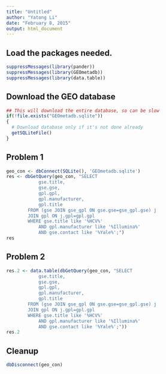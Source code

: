 ```yaml
---
title: "Untitled"
author: "Yatong Li"
date: "February 8, 2015"
output: html_document
---
```


## Load the packages needed.

```r
suppressMessages(library(pander))
suppressMessages(library(GEOmetadb))
suppressMessages(library(data.table))
```

## Download the GEO database

```r
## This will download the entire database, so can be slow
if(!file.exists("GEOmetadb.sqlite"))
{
  # Download database only if it's not done already
  getSQLiteFile()
}
```

## Problem 1

```r
geo_con <- dbConnect(SQLite(), 'GEOmetadb.sqlite')
res <- dbGetQuery(geo_con, "SELECT 
            gse.title, 
            gse.gse, 
            gpl.gpl, 
            gpl.manufacturer, 
            gpl.title 
        FROM (gse JOIN gse_gpl ON gse.gse=gse_gpl.gse) j 
        JOIN gpl ON j.gpl=gpl.gpl 
        WHERE gse.title like '%HCV%'
            AND gpl.manufacturer like '%Illumina%' 
            AND gse.contact like '%Yale%';")
res
```

## Problem 2

```r
res.2 <- data.table(dbGetQuery(geo_con, "SELECT 
            gse.title, 
            gse.gse, 
            gpl.gpl, 
            gpl.manufacturer, 
            gpl.title 
        FROM (gse JOIN gse_gpl ON gse.gse=gse_gpl.gse) j 
        JOIN gpl ON j.gpl=gpl.gpl 
        WHERE gse.title like '%HCV%'
            AND gpl.manufacturer like '%Illumina%' 
            AND gse.contact like '%Yale%';"))
res.2
```

## Cleanup

```r
dbDisconnect(geo_con)
```
